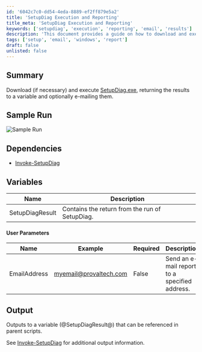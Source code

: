 ```yaml
---
id: '6042c7c0-dd54-4eda-8889-ef2ff879e5a2'
title: 'SetupDiag Execution and Reporting'
title_meta: 'SetupDiag Execution and Reporting'
keywords: ['setupdiag', 'execution', 'reporting', 'email', 'results']
description: 'This document provides a guide on how to download and execute SetupDiag.exe, capturing the results in a variable and optionally sending an email report. It includes sample runs, dependencies, user parameters, and output details for effective usage.'
tags: ['setup', 'email', 'windows', 'report']
draft: false
unlisted: false
---
```

## Summary

Download (if necessary) and execute [SetupDiag.exe](https://learn.microsoft.com/en-us/windows/deployment/upgrade/setupdiag), returning the results to a variable and optionally e-mailing them.

## Sample Run

![Sample Run](../../../static/img/Get-SetupDiag-Report/image_1.png)

## Dependencies

- [Invoke-SetupDiag](https://proval.itglue.com/DOC-5078775-12024896)

## Variables

| Name              | Description                               |
|-------------------|-------------------------------------------|
| SetupDiagResult   | Contains the return from the run of SetupDiag. |

#### User Parameters

| Name          | Example                                   | Required | Description                                   |
|---------------|-------------------------------------------|----------|-----------------------------------------------|
| EmailAddress  | [myemail@provaltech.com](mailto:myemail@provaltech.com) | False    | Send an e-mail report to a specified address. |

## Output

Outputs to a variable (@SetupDiagResult@) that can be referenced in parent scripts.

See [Invoke-SetupDiag](https://proval.itglue.com/DOC-5078775-12024896) for additional output information.












